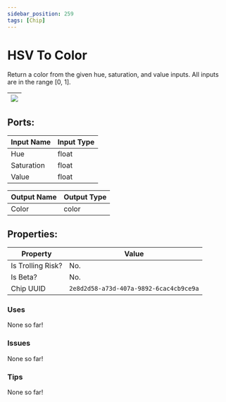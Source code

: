 ```yaml
---
sidebar_position: 259
tags: [Chip]
---
```


# HSV To Color


Return a color from the given hue, saturation, and value inputs. All inputs are in the range [0, 1].

| ![](https://images-ext-2.discordapp.net/external/MPmIaQzlEPmgGWlgi-WxBBXt0Bjv_zWPkg1y1f_sy3s/https/www.recroomcircuits.com/image/circuit/absolute-value?width=206&height=108) |
|-----|

## Ports:

| Input Name | Input Type |
|-----------|-----------|
| Hue | float |
| Saturation | float |
| Value | float |

| Output Name | Output Type |
|-----------|-----------|
| Color | color |

## Properties:

| Property  | Value |
|-------------------|-----------|
| Is Trolling Risk? | No. |
| Is Beta? | No. |
| Chip UUID | `2e8d2d58-a73d-407a-9892-6cac4cb9ce9a` |

### Uses
None so far!

### Issues
None so far!

### Tips
None so far!
